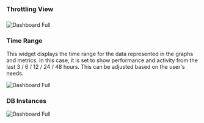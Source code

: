 ### Throttling View

###

<img
  className="block dark:block"
  src="/images/throttling/rule.jpg"
  alt="Dashboard Full"
/>  

### Time Range

This widget displays the time range for the data represented in the graphs and metrics. In this case, it is set to show performance and activity from the last 3 / 6 / 12 / 24 / 48 hours. This can be adjusted based on the user's needs.

<img
  className="block dark:block"
  src="/images/throttling/time-range.jpg"
  alt="Dashboard Full"
  width={350}
/> 

### DB Instances


<img
  className="block dark:block"
  src="/images/throttling/db-instances.jpg"
  alt="Dashboard Full"
  width={250}
/> 
